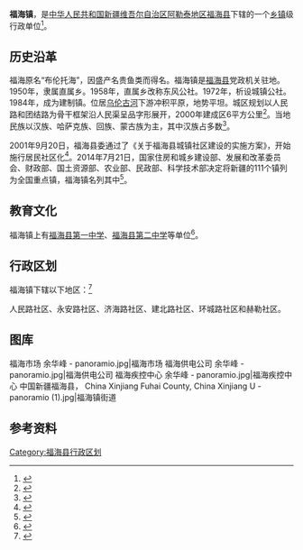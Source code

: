 {{中国乡级行政区
|行政区全称           = 福海镇
|景观照片文件名       = 
|景观照片大小         = 
|景观照片描述         = 
|汉语拼音             =
|其他语言             = 
|其他语言名称         = 
|位置图文件名         =
|位置图描述           = 
<!--以下内容将显示在“概览”栏-->
|上级行政区           = [[福海县|福海县]]
|行政区类别           = [[乡镇|乡镇]]
|行政区划代码         = 65 43 23 100
|行政区划             = 6
|建置时间             = 
|政府驻地             = 
|毗邻行政区           = 
|地理坐标             =
|总面积               = 
|总人口               = 
|总人口年份           = 
|户籍人口             = 
|户籍人口年份         = 
|常住人口             = 
|常住人口年份         = 
|人口密度             = 
|GDP                  = 
|GDP年份              = 
|邮政编码             = 
|电话区号             = 906
|官方网站             = 
|网站名称             = 
|65/43/23/100/000}}

'''福海镇'''，是[[中华人民共和国|中华人民共和国]][[新疆维吾尔自治区|新疆维吾尔自治区]][[阿勒泰地区|阿勒泰地区]][[福海县|福海县]]下辖的一个[[乡镇|乡镇]]级行政单位<ref>{{PRC admin/ref sgc|{{PRC admin/parent|65/43/23/100/000}}}}</ref>。

== 历史沿革 ==
福海原名“布伦托海”，因盛产名贵鱼类而得名。福海镇是[[福海县|福海县]]党政机关驻地。1950年，隶属直属乡。1958年，直属乡改称东风公社。1972年，析设城镇公社。1984年，成为建制镇。位居[[乌伦古河|乌伦古河]]下游冲积平原，地势平坦。城区规划以人民路和团结路为骨干框架沿人民渠呈品字形展开，2000年建成区6平方公里<ref>{{Cite book|title=福海年鉴 2001 创刊号|last=福海县史志编纂委员会办公室编|publisher=乌鲁木齐：新疆人民出版社|year=2001.10|isbn=7-228-06729-0|pages=84}}</ref>。当地民族以汉族、哈萨克族、回族、蒙古族为主，其中汉族占多数<ref>{{Cite book|title=天堂阿勒泰|last=任乐明著|publisher=北京：研究出版社|year=2011.07|isbn=7-80168-661-6|pages=66}}</ref>。

2001年9月20日，福海县委通过了《关于福海县城镇社区建设的实施方案》，开始施行居民社区化<ref>{{Cite book|title=福海年鉴 2002 总第2部|last=崔先立主编；福海县史志编纂委员会办公室编|publisher=乌鲁木齐：新疆人民出版社|year=2002.12|isbn=7-228-07711-3|pages=187}}</ref>。2014年7月21日，国家住房和城乡建设部、发展和改革委员会、财政部、国土资源部、农业部、民政部、科学技术部决定将新疆的111个镇列为全国重点镇，福海镇名列其中<ref>{{Cite book|title=新疆年鉴 2015年|last=新疆维吾尔自治区地方志编纂委员会编|publisher=新疆年鉴社|year=2015.12|pages=216}}</ref>。

== 教育文化 ==
福海镇上有[[福海县第一中学|福海县第一中学]]、[[福海县第二中学|福海县第二中学]]等单位<ref name=f1>{{Cite book|title=福海县志|last=[[崔先立|崔先立]]主编；福海县史志编纂委员会编|publisher=乌鲁木齐：[[新疆人民出版社|新疆人民出版社]]|year=2003.07|isbn=7-228-08024-6|pages=60-61}}</ref>。

== 行政区划 ==
福海镇下辖以下地区：<ref>{{PRC admin/ref sgc|65/43/23/100/000}}</ref>

人民路社区、永安路社区、济海路社区、建北路社区、环城路社区和赫勒社区。

== 图库 ==
<gallery mode="packed-overlay" heights="140">
福海市场 余华峰 - panoramio.jpg|福海市场
福海供电公司 余华峰 - panoramio.jpg|福海供电公司
福海疾控中心 余华峰 - panoramio.jpg|福海疾控中心
中国新疆福海县， China Xinjiang Fuhai County, China Xinjiang U - panoramio (1).jpg|福海镇街道
</gallery>

== 参考资料 ==
{{reflist}}
{{阿勒泰地区行政区划}}
{{新疆维吾尔自治区阿勒泰地区福海县行政区划}}

[[Category:福海县行政区划|Category:福海县行政区划]]